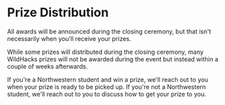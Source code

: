 # Prize Distribution

All awards will be announced during the closing ceremony, but that isn't necessarily when you'll receive your prizes.

While some prizes will distributed during the closing ceremony, many WildHacks prizes will not be awarded during the event but instead within a couple of weeks afterwards.

If you're a Northwestern student and win a prize, we'll reach out to you when your prize is ready to be picked up. If you're not a Northwestern student, we'll reach out to you to discuss how to get your prize to you.
